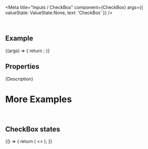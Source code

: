 
<Meta
  title="Inputs / CheckBox"
  component={CheckBox}
  args={{
    valueState: ValueState.None,
    text: 'CheckBox'
  }}
/>

<DocsHeader />

<br />

## Example

<Canvas>
  <Story name="Default">
    {(args) => {
      return <CheckBox {...args} />;
    }}
  </Story>
</Canvas>

## Properties

<ArgsTableWithNote story="Default" />

<Markdown>{Description}</Markdown>

# More Examples

<br />

## CheckBox states

<Canvas>
  <Story name="CheckBox states">
    {() => {
      return (
        <>
          <CheckBox text="Error" valueState={ValueState.Error} />
          <CheckBox text="Warning" valueState={ValueState.Warning} />
          <CheckBox text="Disabled" disabled checked />
          <CheckBox text="Readonly" readonly checked />
          <CheckBox text="Error disabled" disabled valueState={ValueState.Error} checked />
          <CheckBox text="Warning disabled " disabled valueState={ValueState.Warning} checked />
          <CheckBox text="Error readonly" readonly valueState={ValueState.Error} checked />
          <CheckBox text="Warning readonly" readonly valueState={ValueState.Warning} checked />
        </>
      );
    }}
  </Story>
</Canvas>

<Footer />
